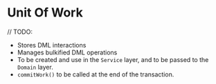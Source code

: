 # Unit Of Work

// TODO:

- Stores DML interactions
- Manages bulkified DML operations
- To be created and use in the `Service` layer, and to be passed to the `Domain` layer.
- `commitWork()` to be called at the end of the transaction.